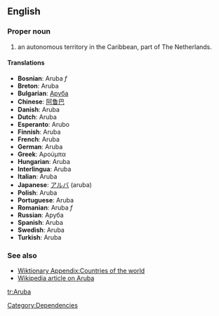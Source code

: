==English==

===Proper noun===
# an autonomous territory in the Caribbean, part of The Netherlands.

====Translations====
*'''Bosnian''': Aruba ''f''
*'''Breton''': Aruba
*'''Bulgarian''': [[Аруба]]
*'''Chinese''': [[阿鲁巴]]
*'''Danish''': Aruba
*'''Dutch''': Aruba
*'''Esperanto''': Arubo
*'''Finnish''': Aruba
*'''French''': Aruba
*'''German''': Aruba
*'''Greek''': Αρούμπα
*'''Hungarian''': Aruba
*'''Interlingua''': Aruba
*'''Italian''': Aruba
*'''Japanese''': [[アルバ]] (aruba)
*'''Polish''': Aruba
*'''Portuguese''': Aruba
*'''Romanian''': Aruba ''f''
*'''Russian''': Аруба
*'''Spanish''': Aruba
*'''Swedish''': Aruba
*'''Turkish''': Aruba

===See also===
*[[Wiktionary Appendix:Countries of the world]]
*[[w:Aruba|Wikipedia article on Aruba]]

[[Category:Dependencies]]

[[tr:Aruba]]